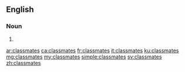 ==English==

===Noun===
{{head|en|noun plural form}}

# {{plural of|classmate|lang=en}}

[[ar:classmates]]
[[ca:classmates]]
[[fr:classmates]]
[[it:classmates]]
[[ku:classmates]]
[[mg:classmates]]
[[my:classmates]]
[[simple:classmates]]
[[sv:classmates]]
[[zh:classmates]]